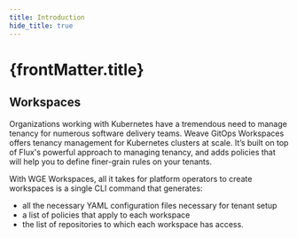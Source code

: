 ```yaml
---
title: Introduction
hide_title: true
---
```



<h1>
  {frontMatter.title} <TierLabel tiers="Enterprise" />
</h1>

## Workspaces

Organizations working with Kubernetes have a tremendous need to manage tenancy for numerous software delivery teams. Weave GitOps Workspaces offers tenancy management for Kubernetes clusters at scale. It’s built on top of Flux's powerful approach to managing tenancy, and adds policies that will help you to define finer-grain rules on your tenants.

With WGE Workspaces, all it takes for platform operators to create workspaces is a single CLI command that generates:
- all the necessary YAML configuration files necessary for tenant setup
- a list of policies that apply to each workspace
- the list of repositories to which each workspace has access.
